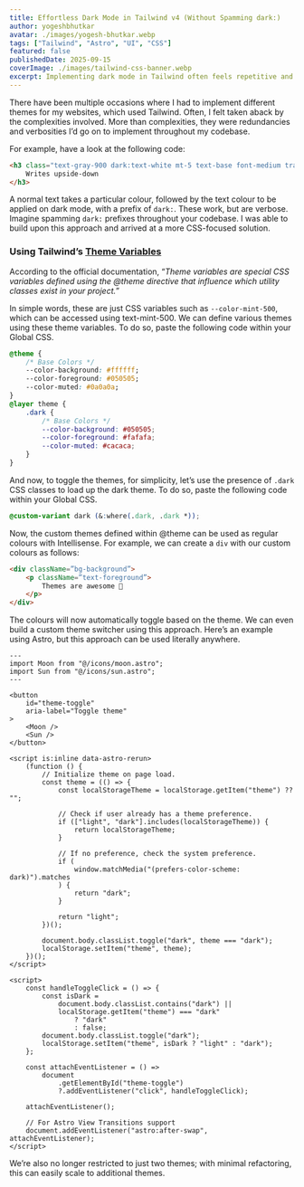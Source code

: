 ```yaml
---
title: Effortless Dark Mode in Tailwind v4 (Without Spamming dark:)
author: yogeshbhutkar
avatar: ./images/yogesh-bhutkar.webp
tags: ["Tailwind", "Astro", "UI", "CSS"]
featured: false
publishedDate: 2025-09-15
coverImage: ./images/tailwind-css-banner.webp
excerpt: Implementing dark mode in Tailwind often feels repetitive and cumbersome. This article introduces a more streamlined, CSS-driven approach by leveraging Tailwind's theme variables.
---
```


There have been multiple occasions where I had to implement different themes for my websites, which used Tailwind. Often, I felt taken aback by the complexities involved. More than complexities, they were redundancies and verbosities I’d go on to implement throughout my codebase.

For example, have a look at the following code:

```html
<h3 class="text-gray-900 dark:text-white mt-5 text-base font-medium tracking-tight">
    Writes upside-down
</h3>
```

A normal text takes a particular colour, followed by the text colour to be applied on dark mode, with a prefix of `dark:`. These work, but are verbose. Imagine spamming `dark:` prefixes throughout your codebase. I was able to build upon this approach and arrived at a more CSS-focused solution.

### Using Tailwind’s [Theme Variables](https://tailwindcss.com/docs/theme)

According to the official documentation, “_Theme variables are special CSS variables defined using the @theme directive that influence which utility classes exist in your project._”

In simple words, these are just CSS variables such as `--color-mint-500`, which can be accessed using text-mint-500. We can define various themes using these theme variables. To do so, paste the following code within your Global CSS.

```css
@theme {
    /* Base Colors */
    --color-background: #ffffff;
    --color-foreground: #050505;
    --color-muted: #0a0a0a;
}
@layer theme {
    .dark {
        /* Base Colors */
        --color-background: #050505;
        --color-foreground: #fafafa;
        --color-muted: #cacaca;
    }
}
```

And now, to toggle the themes, for simplicity, let’s use the presence of `.dark` CSS classes to load up the dark theme. To do so, paste the following code within your Global CSS.

```css
@custom-variant dark (&:where(.dark, .dark *));
```

Now, the custom themes defined within @theme can be used as regular colours with Intellisense. For example, we can create a `div` with our custom colours as follows:

```html
<div className=”bg-background”>
    <p className=”text-foreground”>
        Themes are awesome 🚀
    </p>
</div>
```

The colours will now automatically toggle based on the theme. We can even build a custom theme switcher using this approach. Here’s an example using Astro, but this approach can be used literally anywhere.

```astro
---
import Moon from "@/icons/moon.astro";
import Sun from "@/icons/sun.astro";
---

<button
    id="theme-toggle"
    aria-label="Toggle theme"
>
    <Moon />
    <Sun />
</button>

<script is:inline data-astro-rerun>
    (function () {
        // Initialize theme on page load.
        const theme = (() => {
            const localStorageTheme = localStorage.getItem("theme") ?? "";

            // Check if user already has a theme preference.
            if (["light", "dark"].includes(localStorageTheme)) {
                return localStorageTheme;
            }

            // If no preference, check the system preference.
            if (
                window.matchMedia("(prefers-color-scheme: dark)").matches
            ) {
                return "dark";
            }

            return "light";
        })();

        document.body.classList.toggle("dark", theme === "dark");
        localStorage.setItem("theme", theme);
    })();
</script>

<script>
    const handleToggleClick = () => {
        const isDark =
            document.body.classList.contains("dark") ||
            localStorage.getItem("theme") === "dark"
                ? "dark"
                : false;
        document.body.classList.toggle("dark");
        localStorage.setItem("theme", isDark ? "light" : "dark");
    };

    const attachEventListener = () =>
        document
            .getElementById("theme-toggle")
            ?.addEventListener("click", handleToggleClick);

    attachEventListener();

    // For Astro View Transitions support
    document.addEventListener("astro:after-swap", attachEventListener);
</script>
```

We’re also no longer restricted to just two themes; with minimal refactoring, this can easily scale to additional themes.
